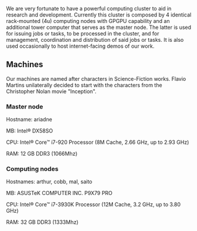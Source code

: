 We are very fortunate to have a powerful computing cluster to aid in research and development. Currently this cluster is composed by 4 identical rack-mounted (4u) computing nodes with GPGPU capability and an additional tower computer that serves as the master node. The latter is used for issuing jobs or tasks, to be processed in the cluster, and for management, coordination and distribution of said jobs or tasks. It is also used occasionally to host internet-facing demos of our work.

== Machines ==

Our machines are named after characters in Science-Fiction works. Flavio Martins unilaterally decided to start with the characters from the Christopher Nolan movie "Inception".


=== Master node ===

Hostname: ariadne

MB: Intel® DX58SO

CPU: Intel® Core™ i7-920 Processor (8M Cache, 2.66 GHz, up to 2.93 GHz)

RAM: 12 GB DDR3 (1066Mhz)

=== Computing nodes ===

Hostnames: arthur, cobb, mal, saito

MB: ASUSTeK COMPUTER INC. P9X79 PRO

CPU: Intel® Core™ i7-3930K Processor (12M Cache, 3.2 GHz, up to 3.80 GHz)

RAM: 32 GB DDR3 (1333Mhz)